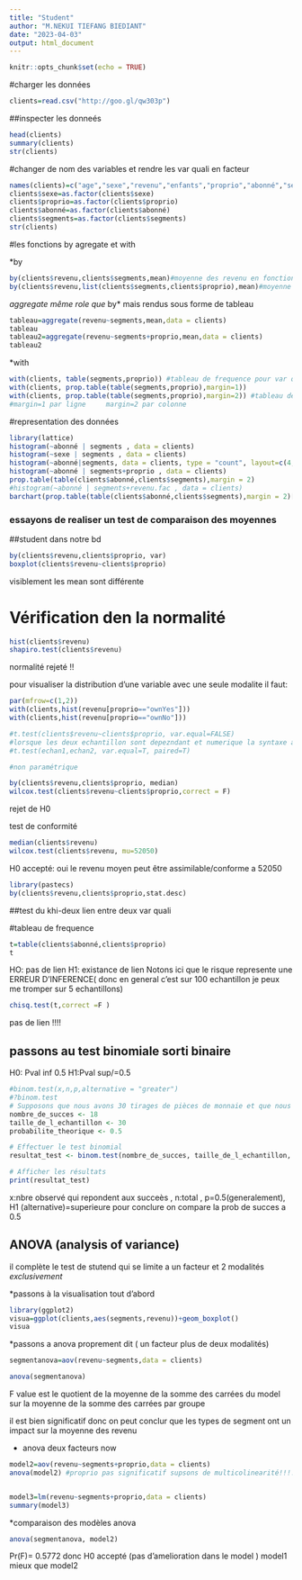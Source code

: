 ```yaml
---
title: "Student"
author: "M.NEKUI TIEFANG BIEDIANT"
date: "2023-04-03"
output: html_document
---
```


```r
knitr::opts_chunk$set(echo = TRUE)
```

#charger les données
```r
clients=read.csv("http://goo.gl/qw303p")
```


##inspecter les donneés

```r
head(clients)
summary(clients)
str(clients)
```
#changer de nom des variables et rendre les var quali en facteur
```r
names(clients)=c("age","sexe","revenu","enfants","proprio","abonné","segments")
clients$sexe=as.factor(clients$sexe)
clients$proprio=as.factor(clients$proprio)
clients$abonné=as.factor(clients$abonné)
clients$segments=as.factor(clients$segments)
str(clients)
```

#les fonctions by agregate et with

*by
```r
by(clients$revenu,clients$segments,mean)#moyenne des revenu en fonction des segments
by(clients$revenu,list(clients$segments,clients$proprio),mean)#moyenne des revenu en fonction de segments et proprio

```
*aggregate
même role que *by* mais rendus sous forme de tableau

```r
tableau=aggregate(revenu~segments,mean,data = clients)
tableau
tableau2=aggregate(revenu~segments+proprio,mean,data = clients)
tableau2
```
*with
```r
with(clients, table(segments,proprio)) #tableau de frequence pour var quali
with(clients, prop.table(table(segments,proprio),margin=1))
with(clients, prop.table(table(segments,proprio),margin=2)) #tableau de frequence pour var quali
#margin=1 par ligne     margin=2 par colonne
```
#representation des données

```r
library(lattice)
histogram(~abonné | segments , data = clients)
histogram(~sexe | segments , data = clients)
histogram(~abonné|segments, data = clients, type = "count", layout=c(4,1),col=c("red","blue"))
histogram(~abonné | segments+proprio , data = clients)
prop.table(table(clients$abonné,clients$segments),margin = 2)
#histogram(~abonné | segments+revenu.fac , data = clients)
barchart(prop.table(table(clients$abonné,clients$segments),margin = 2)[2,],xlab = "titre",col="red")
```




### essayons de realiser un test de comparaison des moyennes
##student dans notre bd

```r
by(clients$revenu,clients$proprio, var)
boxplot(clients$revenu~clients$proprio)
```

visiblement les mean sont différente

# Vérification den la normalité
```r
hist(clients$revenu)
shapiro.test(clients$revenu)
```
normalité rejeté !!


pour visualiser la distribution d'une variable avec une seule modalite il faut:
```r
par(mfrow=c(1,2))
with(clients,hist(revenu[proprio=="ownYes"]))
with(clients,hist(revenu[proprio=="ownNo"]))

```


```r

#t.test(clients$revenu~clients$proprio, var.equal=FALSE)
#lorsque les deux echantillon sont depezndant et numerique la syntaxe adequat est la suivante
#t.test(echan1,echan2, var.equal=T, paired=T)

#non paramétrique

by(clients$revenu,clients$proprio, median)
wilcox.test(clients$revenu~clients$proprio,correct = F)

```
rejet de H0



test de conformité
```r
median(clients$revenu)
wilcox.test(clients$revenu, mu=52050)

```
H0 accepté: oui le revenu moyen peut être assimilable/conforme  a 52050


```r
library(pastecs)
by(clients$revenu,clients$proprio,stat.desc)
```


##test du khi-deux lien entre deux var quali

#tableau de frequence
```r
t=table(clients$abonné,clients$proprio)
t
```
HO: pas de lien
H1: existance de lien
 Notons ici que le risque represente une ERREUR D'INFERENCE( donc en general c'est sur 100 echantillon je peux me tromper sur 5 echantillons)
```r
chisq.test(t,correct =F )

```

pas de lien !!!!







## passons au test binomiale sorti binaire

H0: Pval inf 0.5 
H1:Pval sup/=0.5

```r
#binom.test(x,n,p,alternative = "greater")
#?binom.test
# Supposons que nous avons 30 tirages de pièces de monnaie et que nous voulons tester si la probabilité de succès est de 0.5
nombre_de_succes <- 18
taille_de_l_echantillon <- 30
probabilite_theorique <- 0.5

# Effectuer le test binomial
resultat_test <- binom.test(nombre_de_succes, taille_de_l_echantillon, p = probabilite_theorique, alternative = "two.sided")

# Afficher les résultats
print(resultat_test)


```
x:nbre observé qui repondent aux succeès , n:total , p=0.5(generalement), H1 (alternative)=superieure
pour conclure on compare la prob de succes a 0.5









## ANOVA (analysis of variance)
 
il complète le test de stutend qui se limite a un facteur et  2 modalités  _exclusivement_



*passons à la visualisation tout d'abord
```r
library(ggplot2)
visua=ggplot(clients,aes(segments,revenu))+geom_boxplot()
visua
```

*passons a anova proprement dit ( un facteur plus de deux modalités)
```r
segmentanova=aov(revenu~segments,data = clients)

anova(segmentanova)
```
F value est le quotient de la moyenne de la  somme des carrées du model sur la moyenne de la  somme des carrées par groupe

il est bien significatif donc on peut conclur que les types de segment ont un impact sur la moyenne des revenu

* anova deux facteurs now

```r
model2=aov(revenu~segments+proprio,data = clients)
anova(model2) #proprio pas significatif supsons de multicolinearité!!!!


model3=lm(revenu~segments+proprio,data = clients)
summary(model3)
```


*comparaison des modèles anova
 
```r
anova(segmentanova, model2)
```
 Pr(F)= 0.5772 donc H0 accepté (pas d'amelioration dans le model ) model1 mieux que model2
 
 
 













